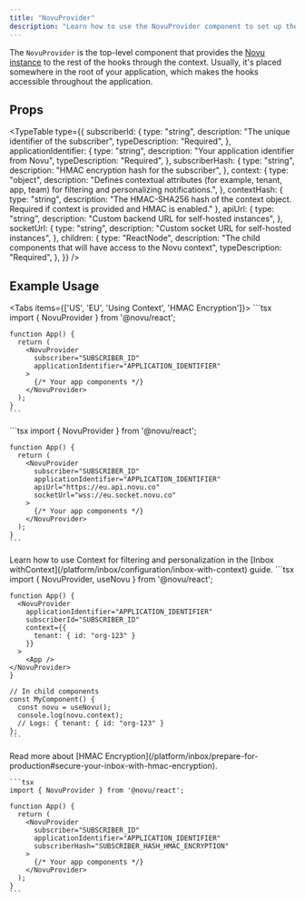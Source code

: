 ```yaml
---
title: "NovuProvider"
description: "Learn how to use the NovuProvider component to set up the Novu context in your React application"
---
```


The `NovuProvider` is the top-level component that provides the [Novu instance](/platform/inbox/headless/api-reference#novu) to the rest of the hooks through the context.
Usually, it's placed somewhere in the root of your application, which makes the hooks accessible throughout the application.

## Props

<TypeTable
  type={{
    subscriberId: {
      type: "string",
      description: "The unique identifier of the subscriber",
      typeDescription: "Required",
    },
    applicationIdentifier: {
      type: "string",
      description: "Your application identifier from Novu",
      typeDescription: "Required",
    },
    subscriberHash: {
      type: "string",
      description: "HMAC encryption hash for the subscriber",
    },
    context: {
      type: "object",
      description: "Defines contextual attributes (for example, tenant, app, team) for filtering and personalizing notifications.",
    },
    contextHash: {
      type: "string", 
      description: "The HMAC-SHA256 hash of the context object. Required if context is provided and HMAC is enabled." 
    },
    apiUrl: {
      type: "string",
      description: "Custom backend URL for self-hosted instances",
    },
    socketUrl: {
      type: "string",
      description: "Custom socket URL for self-hosted instances",
    },
    children: {
      type: "ReactNode",
      description:
        "The child components that will have access to the Novu context",
      typeDescription: "Required",
    },
  }}
/>

## Example Usage

<Tabs items={['US', 'EU', 'Using Context', 'HMAC Encryption']}>
  <Tab value="US">
    ```tsx
    import { NovuProvider } from '@novu/react';

    function App() {
      return (
        <NovuProvider
          subscriber="SUBSCRIBER_ID"
          applicationIdentifier="APPLICATION_IDENTIFIER"
        >
          {/* Your app components */}
        </NovuProvider>
      );
    }
    ```

  </Tab>
  <Tab value="EU">
    ```tsx
    import { NovuProvider } from '@novu/react';

    function App() {
      return (
        <NovuProvider
          subscriber="SUBSCRIBER_ID"
          applicationIdentifier="APPLICATION_IDENTIFIER"
          apiUrl="https://eu.api.novu.co"
          socketUrl="wss://eu.socket.novu.co"
        >
          {/* Your app components */}
        </NovuProvider>
      );
    }
    ```

  </Tab>
  <Tab value="Using Context">
    <Callout type="info"> Learn how to use Context for filtering and personalization in the [Inbox withContext](/platform/inbox/configuration/inbox-with-context) guide.</Callout>
    ```tsx
    import { NovuProvider, useNovu } from '@novu/react';

    function App() {
      <NovuProvider
        applicationIdentifier="APPLICATION_IDENTIFIER"
        subscriberId="SUBSCRIBER_ID"
        context={{
          tenant: { id: "org-123" }
        }}
      >
        <App />
    </NovuProvider>
    }

    // In child components
    const MyComponent() {
      const novu = useNovu();
      console.log(novu.context);
      // Logs: { tenant: { id: "org-123" }
    };
    ```
  </Tab>
  <Tab value="HMAC Encryption">
    <Callout type="info">
      Read more about [HMAC Encryption](/platform/inbox/prepare-for-production#secure-your-inbox-with-hmac-encryption).
    </Callout>

    ```tsx
    import { NovuProvider } from '@novu/react';

    function App() {
      return (
        <NovuProvider
          subscriber="SUBSCRIBER_ID"
          applicationIdentifier="APPLICATION_IDENTIFIER"
          subscriberHash="SUBSCRIBER_HASH_HMAC_ENCRYPTION"
        >
          {/* Your app components */}
        </NovuProvider>
      );
    }
    ```

  </Tab>
</Tabs>